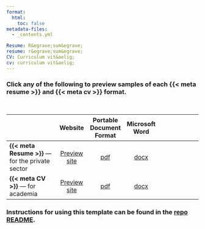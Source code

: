 ```yaml
---
format:
  html:
    toc: false
metadata-files:
  - _contents.yml

Resume: R&egrave;sum&egrave;
resume: r&egrave;sum&egrave;
CV: Curriculum vit&aelig;
cv: curriculum vit&aelig;
---
```


### Click any of the following to preview samples of each {{< meta resume >}} and {{< meta cv >}} format.  

<br>

|             | Website | Portable Document Format | Microsoft Word |              |
| :---------- | :-: | :-: | :-: | :----------: |
| **{{< meta Resume >}}** --- for the private sector | [Preview site](resume.qmd) | [pdf]({{< meta resumefilename >}}.pdf) | [docx]({{< meta resumefilename >}}.docx) |  |
| **{{< meta CV >}}** --- for academia | [Preview site](cv.qmd) | [pdf]({{< meta cvfilename >}}.pdf) | [docx]({{< meta cvfilename >}}.docx) | &nbsp; &nbsp; &nbsp; &nbsp; &nbsp; &nbsp; &nbsp; &nbsp; &nbsp; &nbsp; |


### Instructions for using this template can be found in the [repo README](https://github.com/mdgrossi/resume-quarto-moderncv?tab=readme-ov-file).